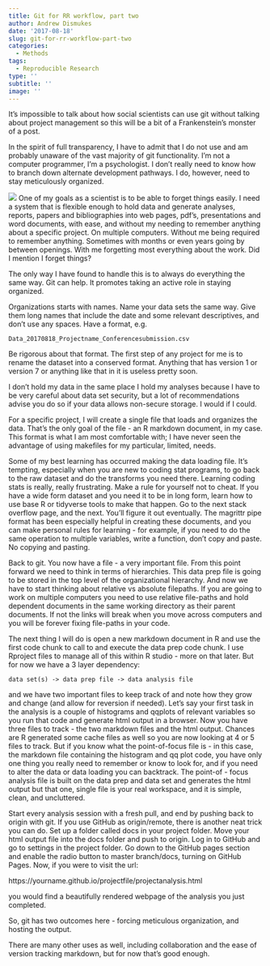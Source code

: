 ```yaml
---
title: Git for RR workflow, part two
author: Andrew Dismukes
date: '2017-08-18'
slug: git-for-rr-workflow-part-two
categories:
  - Methods
tags:
  - Reproducible Research
type: ''
subtitle: ''
image: ''
---
```


It's impossible to talk about how social scientists can use git without talking about project management so this will be a bit of a Frankenstein's monster of a post. 

In the spirit of full transparency, I have to admit that I do not use and am probably unaware of the vast majority of git functionality. I'm not a computer programmer, I'm a psychologist. I don't really need to know how to branch down alternate development pathways. I do, however, need to stay meticulously organized.

![](https://imgs.xkcd.com/comics/git.png)
One of my goals as a scientist is to be able to forget things easily. I need a system that is flexible enough to hold data and generate analyses, reports, papers and bibliographies into web pages, pdf's, presentations and word documents, with ease, and without my needing to remember anything about a specific project. On multiple computers. Without me being required to remember anything. Sometimes with months or even years going by between openings. With me forgetting most everything about the work. Did I mention I forget things?

The only way I have found to handle this is to always do everything the same way. Git can help. It promotes taking an active role in staying organized. 

Organizations starts with names. Name your data sets the same way. Give them long names that include the date and some relevant descriptives, and don't use any spaces. Have a format, e.g.

```{}
Data_20170818_Projectname_Conferencesubmission.csv
```

Be rigorous about that format. The first step of any project for me is to rename the dataset into a conserved format. Anything that has version 1 or version 7 or anything like that in it is useless pretty soon. 

I don't hold my data in the same place I hold my analyses because I have to be very careful about data set security, but a lot of recommendations advise you do so if your data allows non-secure storage. I would if I could. 

For a specific project, I will create a single file that loads and organizes the data. That's the only goal of the file - an R markdown document, in my case. This format is what I am most comfortable with; I have never seen the advantage of using makefiles for my particular, limited, needs. 

Some of my best learning has occurred making the data loading file. It's tempting, especially when you are new to coding stat programs, to go back to the raw dataset and do the transforms you need there. Learning coding stats is really, really frustrating. Make a rule for yourself not to cheat. If you have a wide form dataset and you need it to be in long form, learn how to use base R or tidyverse tools to make that happen. Go to the next stack overflow page, and the next. You'll figure it out eventually. The magrittr pipe format has been especially helpful in creating these documents, and you can make personal rules for learning - for example, if you need to do the same operation to multiple variables, write a function, don't copy and paste. No copying and pasting. 

Back to git. You now have a file - a very important file. From this point forward we need to think in terms of hierarchies. This data prep file is going to be stored in the top level of the organizational hierarchy. And now we have to start thinking about relative vs absolute filepaths. If you are going to work on multiple computers you need to use relative file-paths and hold dependent documents in the same working directory as their parent documents. If not the links will break when you move across computers and you will be forever fixing file-paths in your code. 

The next thing I will do is open a new markdown document in R and use the first code chunk to call to and execute the data prep code chunk. I use Rproject files to manage all of this within R studio - more on that later. But for now we have a 3 layer dependency:
```{}
data set(s) -> data prep file -> data analysis file
```
and we have two important files to keep track of and note how they grow and change (and allow for reversion if needed). Let's say your first task in the analysis is a couple of histograms and qqplots of relevant variables so you run that code and generate html output in a browser. Now you have three files to track - the two markdown files and the html output. Chances are R generated some cache files as well so you are now looking at 4 or 5 files to track. But if you know what the point-of-focus file is - in this case, the markdown file containing the histogram and qq plot code, you have only one thing you really need to remember or know to look for, and if you need to alter the data or data loading you can backtrack.  The point-of - focus analysis file is built on the data prep and data set and generates the   html output but that one, single file is your real workspace, and it is simple, clean, and uncluttered. 

Start every analysis session with a fresh pull, and end by pushing back to origin with git. If you use GitHub as origin/remote, there is another neat trick you can do. Set up a folder called docs in your project folder. Move your html output file into the docs folder and push to origin. Log in to GitHub and go to settings in the project folder. Go down to the GitHub pages section and enable the radio button to master branch/docs, turning on GitHub Pages. Now, if you were to visit the url:

https://yourname.github.io/projectfile/projectanalysis.html

you would find a beautifully rendered webpage of the analysis you just completed. 

So, git has two outcomes here - forcing meticulous organization, and hosting the output. 

There are many other uses as well, including collaboration and the ease of version tracking markdown, but for now that's good enough. 

